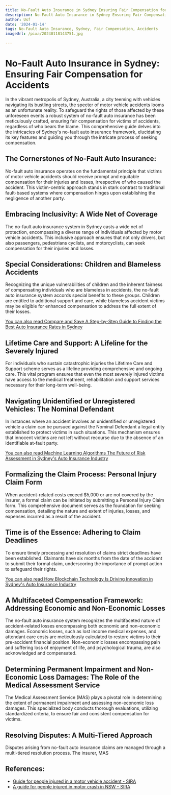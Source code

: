 ```yaml
---
title: No-Fault Auto Insurance in Sydney Ensuring Fair Compensation for Accidents
description: No-Fault Auto Insurance in Sydney Ensuring Fair Compensation for Accidents
author: Usf
date: '2024-01-14'
tags: No-Fault Auto Insurance, Sydney, Fair Compensation, Accidents
imageUrl: /pixa/20240118143751.jpg

---
```

# No-Fault Auto Insurance in Sydney: Ensuring Fair Compensation for Accidents

In the  vibrant  metropolis of Sydney, Australia,  a city  teeming with vehicles navigating its bustling streets, the specter of motor vehicle accidents looms as an unfortunate reality.  To safeguard  the  rights of those affected by these unforeseen events a  robust system of no-fault auto insurance  has been  meticulously crafted, ensuring fair compensation for victims of accidents, regardless of who bears the blame.  This comprehensive guide  delves into the intricacies  of Sydney's no-fault auto insurance framework, elucidating its key features and  guiding you through the intricate process of seeking compensation.

## The Cornerstones of No-Fault Auto Insurance:

No-fault auto insurance operates on  the fundamental principle that victims of motor vehicle accidents  should receive prompt and  equitable compensation for their injuries and losses, irrespective of who caused the accident. This victim-centric approach stands in stark contrast to traditional fault-based systems where compensation hinges upon  establishing the negligence  of another party.

## Embracing Inclusivity: A Wide Net  of Coverage

The no-fault auto insurance system in Sydney casts  a wide net of protection, encompassing a diverse range of individuals affected by motor vehicle accidents. This inclusive approach ensures that not only drivers,  but also passengers, pedestrians  cyclists, and motorcyclists, can seek compensation for their injuries and losses.

## Special Considerations: Children  and Blameless Accidents

Recognizing the unique vulnerabilities of children and the inherent fairness of compensating individuals who  are blameless in accidents, the no-fault auto insurance system accords special benefits to  these groups. Children are entitled to additional support and care, while blameless accident victims  may be eligible for enhanced compensation to  address the full extent  of their losses.

[You can  also read Compare and Save A Step-by-Step Guide to  Finding the Best Auto Insurance  Rates in Sydney](Compare%20and%20Save%20A%20Step-by-Step%20Guide%20to%20Finding%20the%20Best%20Auto%20Insurance%20Rates%20in%20Sydney)


## Lifetime Care and  Support: A  Lifeline for the Severely Injured

For individuals who sustain catastrophic injuries the Lifetime Care and Support scheme serves as a lifeline providing comprehensive and ongoing care. This vital program ensures that even  the most severely injured victims have access to the medical treatment, rehabilitation and support services necessary for their long-term well-being.

## Navigating Unidentified or  Unregistered Vehicles: The Nominal Defendant

In instances  where an accident involves an unidentified or  unregistered vehicle a  claim  can be pursued against the Nominal Defendant a legal entity established to protect victims in such situations. This mechanism ensures that innocent victims are not left without recourse  due to the absence of an identifiable at-fault party.

[You can also read Machine  Learning Algorithms The Future of Risk Assessment in Sydney's  Auto Insurance Industry](Machine%20Learning%20Algorithms%20The%20Future%20of%20Risk%20Assessment%20in%20Sydney%27s%20Auto%20Insurance%20Industry)


## Formalizing the Claim Process: Personal Injury Claim Form

When accident-related costs exceed $5,000 or are not covered by the insurer, a formal claim can be initiated by submitting a Personal Injury Claim form. This comprehensive document serves as the foundation for seeking compensation,  detailing the nature and extent of injuries, losses, and expenses incurred  as a  result  of the accident.

## Time is of the Essence: Adhering to Claim Deadlines

To ensure timely processing and resolution of claims  strict deadlines have been established. Claimants have six months from the  date of the accident to submit their formal claim, underscoring the importance of  prompt action to safeguard their rights.

[You can also read How Blockchain Technology Is  Driving Innovation in Sydney's Auto Insurance Industry](How%20Blockchain%20Technology%20Is%20Driving%20Innovation%20in%20Sydney%27s%20Auto%20Insurance%20Industry)


## A  Multifaceted Compensation Framework: Addressing Economic  and Non-Economic Losses

The no-fault auto insurance system recognizes the multifaceted nature  of  accident-related losses encompassing both economic and non-economic damages. Economic losses, such as lost income medical expenses, and attendant care costs are meticulously calculated to restore victims to  their pre-accident financial position. Non-economic losses  encompassing pain and suffering loss of enjoyment of life, and psychological  trauma, are also acknowledged and compensated.

## Determining Permanent Impairment and Non-Economic Loss Damages: The Role of the Medical Assessment Service

The Medical Assessment Service (MAS) plays  a pivotal  role in determining the extent of permanent impairment and assessing  non-economic  loss damages. This specialized body conducts thorough evaluations, utilizing standardized criteria, to ensure fair and consistent compensation for victims.

## Resolving Disputes: A Multi-Tiered Approach

Disputes arising  from no-fault  auto  insurance claims are managed through a  multi-tiered resolution  process. The insurer, MAS

## References:
- [Guide for people injured in a motor vehicle accident - SIRA](https://www.sira.nsw.gov.au/resources-library/motor-accident-resources/publications/injury-advice-centre/guide-for-people-injured-in-a-motor-vehicle-accident)
- [A guide for people injured in motor crash in NSW - SIRA](https://www.sira.nsw.gov.au/resources-library/motor-accident-resources/publications/injury-advice-centre/guide-for-people-injured-in-motor-accidents-in-nsw)
